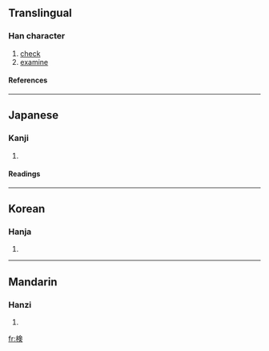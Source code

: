 {{see|檢}}

==Translingual==
===Han character===
{{Han char|rn=75|rad=木|as=08|sn=12|four=|canj=木人一人 (DOMO), X木人一人 (XDOMO)}}
# [[check]]
# [[examine]]
====References====
{{Han ref|kx=0537.131|dkj=15065|hdz=21235.031|uh=691C|ud=26908}}

----
==Japanese==
===Kanji===
{{ja-kanji|grade=|rs=木08}}
# {{defn|Japanese}} 
====Readings====
{{ja-readings|on=[[けん]] (ken)|kun=[[しらべる]] (shiraberu)}}

----
==Korean==
===Hanja===
{{ko-hanja|hangeul=검|eumhun=|rv=geom|mr=kŏm|y=kem}}
# {{defn|Korean}}

----
==Mandarin==
===Hanzi===
{{cmn-hanzi|pin=[[jiǎn]] (jian3)|wg=chien<sup>3</sup>}}
# {{defn|Mandarin}}

[[fr:検]]